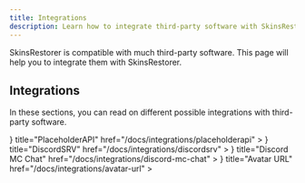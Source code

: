 ```yaml
---
title: Integrations
description: Learn how to integrate third-party software with SkinsRestorer.
---
```



SkinsRestorer is compatible with much third-party software. This page will help you to integrate them with SkinsRestorer.

## Integrations

In these sections, you can read on different possible integrations with third-party software.

<Cards>
  <Card
    icon={<Code />}
    title="PlaceholderAPI"
    href="/docs/integrations/placeholderapi"
  ></Card>
  <Card
    icon={<MessagesSquare />}
    title="DiscordSRV"
    href="/docs/integrations/discordsrv"
  ></Card>
  <Card
    icon={<MessageCircle />}
    title="Discord MC Chat"
    href="/docs/integrations/discord-mc-chat"
  ></Card>
  <Card
    icon={<User />}
    title="Avatar URL"
    href="/docs/integrations/avatar-url"
  ></Card>
</Cards>
